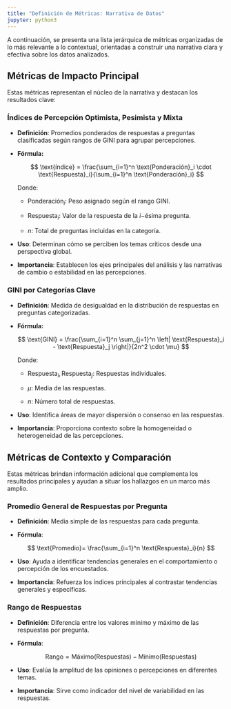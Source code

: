 ```yaml
---
title: "Definición de Métricas: Narrativa de Datos"
jupyter: python3
---
```


A continuación, se presenta una lista jerárquica de métricas organizadas de lo más relevante a lo contextual, orientadas a construir una narrativa clara y efectiva sobre los datos analizados.

## **Métricas de Impacto Principal**

Estas métricas representan el núcleo de la narrativa y destacan los resultados clave:

### **Índices de Percepción Optimista, Pesimista y Mixta**

-   **Definición**: Promedios ponderados de respuestas a preguntas clasificadas según rangos de GINI para agrupar percepciones.

-   **Fórmula:**

    $$
    \text{índice} = \frac{\sum_{i=1}^n \text{Ponderación}_i \cdot \text{Respuesta}_i}{\sum_{i=1}^n \text{Ponderación}_i} 
    $$

    Donde:

    -   Ponderación$_i$: Peso asignado según el rango GINI.

    -   Respuesta$_i$: Valor de la respuesta de la $i-$ésima pregunta.

    -   $n$: Total de preguntas incluidas en la categoría.

-   **Uso**: Determinan cómo se perciben los temas críticos desde una perspectiva global.

-   **Importancia**: Establecen los ejes principales del análisis y las narrativas de cambio o estabilidad en las percepciones.

### **GINI por Categorías Clave**

-   **Definición**: Medida de desigualdad en la distribución de respuestas en preguntas categorizadas.

-   **Fórmula:**

    $$
    \text{GINI} = \frac{\sum_{i=1}^n \sum_{j=1}^n \left| \text{Respuesta}_i - \text{Respuesta}_j \right|}{2n^2 \cdot \mu}
    $$

    Donde:

    -   $\text{Respuesta}_i, \text{Respuesta}_j$: Respuestas individuales.

    -   $\mu$: Media de las respuestas.

    -   $n$: Número total de respuestas.

-   **Uso**: Identifica áreas de mayor dispersión o consenso en las respuestas.

-   **Importancia**: Proporciona contexto sobre la homogeneidad o heterogeneidad de las percepciones.

## **Métricas de Contexto y Comparación**

Estas métricas brindan información adicional que complementa los resultados principales y ayudan a situar los hallazgos en un marco más amplio.

### **Promedio General de Respuestas por Pregunta**

-   **Definición**: Media simple de las respuestas para cada pregunta.

-   **Fórmula**:

    $$
    \text{Promedio}= \frac{\sum_{i=1}^n \text{Respuesta}_i}{n}
    $$

-   **Uso**: Ayuda a identificar tendencias generales en el comportamiento o percepción de los encuestados.

-   **Importancia**: Refuerza los índices principales al contrastar tendencias generales y específicas.

### **Rango de Respuestas**

-   **Definición**: Diferencia entre los valores mínimo y máximo de las respuestas por pregunta.

-   **Fórmula**:

    $$
    \text{Rango} = \text{Máximo}(\text{Respuestas})-\text{Mínimo}(\text{Respuestas})
    $$

-   **Uso**: Evalúa la amplitud de las opiniones o percepciones en diferentes temas.

-   **Importancia**: Sirve como indicador del nivel de variabilidad en las respuestas.

